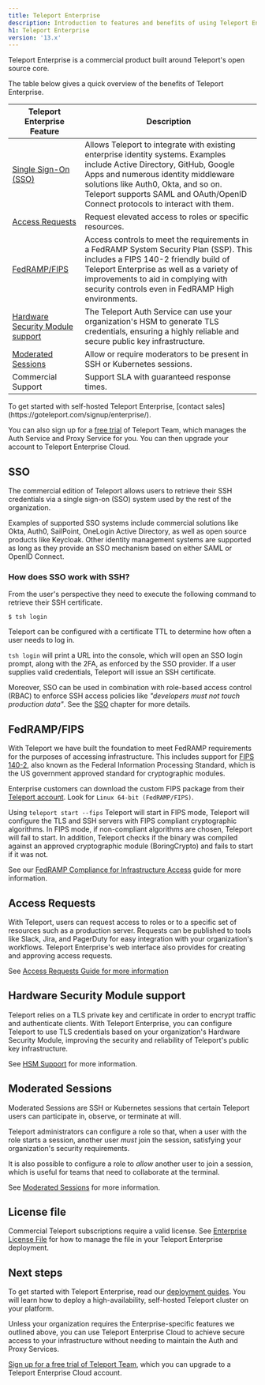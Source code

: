 ```yaml
---
title: Teleport Enterprise
description: Introduction to features and benefits of using Teleport Enterprise. Why upgrade to Teleport Enterprise?
h1: Teleport Enterprise
version: '13.x'
---
```


Teleport Enterprise is a commercial product built around Teleport's open source
core.

The table below gives a quick overview of the benefits of Teleport Enterprise.

| Teleport Enterprise Feature                                                                  | Description                                                                                                                                                                                                                                                                             |
| -------------------------------------------------------------------------------------------- | --------------------------------------------------------------------------------------------------------------------------------------------------------------------------------------------------------------------------------------------------------------------------------------- |
| [Single Sign-On (SSO)](#sso)                                                                 | Allows Teleport to integrate with existing enterprise identity systems. Examples include Active Directory, GitHub, Google Apps and numerous identity middleware solutions like Auth0, Okta, and so on. Teleport supports SAML and OAuth/OpenID Connect protocols to interact with them. |
| [Access Requests](/docs/ver/13.x/access-controls/access-requests)                            | Request elevated access to roles or specific resources.                                                                                                                                                                                                                                 |
| [FedRAMP/FIPS](#fedrampfips)                                                                 | Access controls to meet the requirements in a FedRAMP System Security Plan (SSP). This includes a FIPS 140-2 friendly build of Teleport Enterprise as well as a variety of improvements to aid in complying with security controls even in FedRAMP High environments.                   |
| [Hardware Security Module support](/docs/ver/13.x/choose-an-edition/teleport-enterprise/hsm) | The Teleport Auth Service can use your organization's HSM to generate TLS credentials, ensuring a highly reliable and secure public key infrastructure.                                                                                                                                 |
| [Moderated Sessions](/docs/ver/13.x/access-controls/guides/moderated-sessions)               | Allow or require moderators to be present in SSH or Kubernetes sessions.                                                                                                                                                                                                                |
| Commercial Support                                                                           | Support SLA with guaranteed response times.                                                                                                                                                                                                                                             |

<Tip>
  To get started with self-hosted Teleport Enterprise, [contact
  sales](https://goteleport.com/signup/enterprise/).

  You can also sign up for a [free trial](https://goteleport.com/signup) of
  Teleport Team, which manages the Auth Service and Proxy Service for you. You
  can then upgrade your account to Teleport Enterprise Cloud.
</Tip>

## SSO

The commercial edition of Teleport allows users to retrieve their SSH
credentials via a single sign-on (SSO) system used by the rest of the organization.

Examples of supported SSO systems include commercial solutions like Okta,
Auth0, SailPoint, OneLogin Active Directory, as well as open source products like Keycloak.
Other identity management systems are supported as long as they provide an
SSO mechanism based on either SAML or OpenID Connect.

### How does SSO work with SSH?

From the user's perspective they need to execute the following command to retrieve their SSH certificate.

```code
$ tsh login
```

Teleport can be configured with a certificate TTL to determine how often a user needs to log in.

`tsh login` will print a URL into the console, which will open an SSO login
prompt, along with the 2FA, as enforced by the SSO provider. If a user supplies
valid credentials, Teleport will issue an SSH certificate.

Moreover, SSO can be used in combination with role-based access control (RBAC)
to enforce SSH access policies like *"developers must not touch production data"*.
See the [SSO](/docs/ver/13.x/access-controls/sso) chapter for more details.

## FedRAMP/FIPS

With Teleport we have built the foundation to meet FedRAMP requirements for the purposes of accessing infrastructure. This includes support for [FIPS 140-2](https://en.wikipedia.org/wiki/FIPS_140-2), also known as the Federal Information Processing Standard, which is the US government approved standard for cryptographic modules.

Enterprise customers can download the custom FIPS package from their [Teleport account](https://teleport.sh).
Look for `Linux 64-bit (FedRAMP/FIPS)`.

Using `teleport start --fips` Teleport will start in FIPS mode, Teleport will
configure the TLS and SSH servers with FIPS compliant cryptographic algorithms.
In FIPS mode, if non-compliant algorithms are chosen, Teleport will fail to start.
In addition, Teleport checks if the binary was compiled against an approved
cryptographic module (BoringCrypto) and fails to start if it was not.

See our [FedRAMP Compliance for Infrastructure Access](/docs/ver/13.x/access-controls/compliance-frameworks/fedramp) guide for more information.

## Access Requests

With Teleport, users can request access to roles or to a specific set of resources
such as a production server. Requests can be published to tools like Slack, Jira,
and PagerDuty for easy integration with your organization's workflows. Teleport
Enterprise's web interface also provides for creating and approving access requests.

See [Access Requests Guide for more
information](/docs/ver/13.x/access-controls/access-requests)

## Hardware Security Module support

Teleport relies on a TLS private key and certificate in order to encrypt traffic
and authenticate clients. With Teleport Enterprise, you can configure Teleport
to use TLS credentials based on your organization's Hardware Security Module,
improving the security and reliability of Teleport's public key infrastructure.

See [HSM Support](/docs/ver/13.x/choose-an-edition/teleport-enterprise/hsm) for more information.

## Moderated Sessions

Moderated Sessions are SSH or Kubernetes sessions that certain Teleport users
can participate in, observe, or terminate at will.

Teleport administrators can configure a role so that, when a user with the role
starts a session, another user *must* join the session, satisfying your
organization's security requirements.

It is also possible to configure a role to *allow* another user to join a
session, which is useful for teams that need to collaborate at the terminal.

See [Moderated Sessions](/docs/ver/13.x/access-controls/guides/moderated-sessions) for more information.

## License file

Commercial Teleport subscriptions require a valid license. See [Enterprise License File](/docs/ver/13.x/choose-an-edition/teleport-enterprise/license) for how to manage the file in your Teleport Enterprise deployment.

## Next steps

To get started with Teleport Enterprise, read our [deployment
guides](/docs/ver/13.x/deploy-a-cluster/introduction). You will learn how to deploy a
high-availability, self-hosted Teleport cluster on your platform.

Unless your organization requires the Enterprise-specific features we outlined
above, you can use Teleport Enterprise Cloud to achieve secure access to your
infrastructure without needing to maintain the Auth and Proxy Services.

[Sign up for a free trial of Teleport Team](https://goteleport.com/signup/),
which you can upgrade to a Teleport Enterprise Cloud account.

